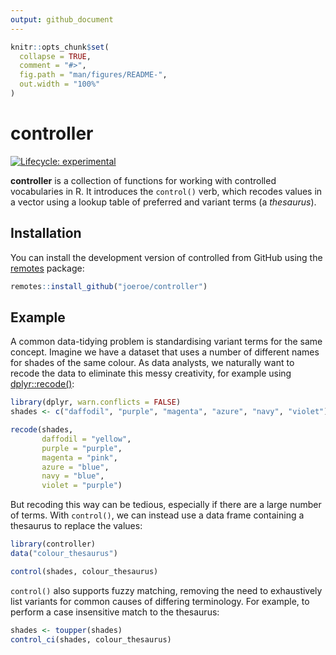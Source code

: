 ```yaml
---
output: github_document
---
```


<!-- README.md is generated from README.Rmd. Please edit that file -->

```r
knitr::opts_chunk$set(
  collapse = TRUE,
  comment = "#>",
  fig.path = "man/figures/README-",
  out.width = "100%"
)
```

# controller

<!-- badges: start -->
[![Lifecycle:
experimental](https://img.shields.io/badge/lifecycle-experimental-orange.svg)](https://www.tidyverse.org/lifecycle/#experimental)
<!-- badges: end -->

**controller** is a collection of functions for working with controlled vocabularies in R.
It introduces the `control()` verb, which recodes values in a vector using a lookup table of preferred and variant terms (a *thesaurus*).

## Installation

You can install the development version of controlled from GitHub using the [remotes](https://remotes.r-lib.org/) package:

``` r
remotes::install_github("joeroe/controller")
```

<!--
You can install the released version of controller from [CRAN](https://CRAN.R-project.org) with:

``` r
install.packages("controller")
```
-->

## Example

A common data-tidying problem is standardising variant terms for the same concept.
Imagine we have a dataset that uses a number of different names for shades of the same colour.
As data analysts, we naturally want to recode the data to eliminate this messy creativity, for example using [dplyr::recode()](https://dplyr.tidyverse.org/reference/recode.html):

```r
library(dplyr, warn.conflicts = FALSE)
shades <- c("daffodil", "purple", "magenta", "azure", "navy", "violet")

recode(shades,
       daffodil = "yellow",
       purple = "purple",
       magenta = "pink",
       azure = "blue",
       navy = "blue",
       violet = "purple")
```

But recoding this way can be tedious, especially if there are a large number of terms.
With `control()`, we can instead use a data frame containing a thesaurus to replace the values:

```r
library(controller)
data("colour_thesaurus")

control(shades, colour_thesaurus)
```

`control()` also supports fuzzy matching, removing the need to exhaustively list variants for common causes of differing terminology.
For example, to perform a case insensitive match to the thesaurus:

```r
shades <- toupper(shades)
control_ci(shades, colour_thesaurus)
```
